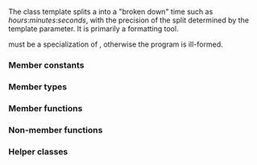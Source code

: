 {{cpp/chrono/title|hh_mm_ss}}
{{cpp/chrono/hh_mm_ss/navbar}}
{{ddcl|header=chrono|since=c++20|
template&lt; class Duration &gt;
class hh_mm_ss;
}}

The class template {{tt|hh_mm_ss}} splits a {{lc|std::chrono::duration}} into a "broken down" time such as ''hours'':''minutes'':''seconds'', with the precision of the split determined by the {{tt|Duration}} template parameter. It is primarily a formatting tool.

{{tt|Duration}} must be a specialization of {{lc|std::chrono::duration}}, otherwise the program is ill-formed.

===Member constants===
{{dsc begin}}
{{dsc mem sconst|nolink=true|{{dsc small|constexpr unsigned}} fractional_width|the smallest possible integer in the range {{closed range plain|0|18}} such that {{tt|precision}} (see below) will exactly represent the value of {{c/core|Duration{1}&lt;!----&gt;}}, or {{c/core|6}} if there's no such integer}}
{{dsc end}}

===Member types===
{{dsc begin}}
{{dsc hitem|Member type|Definition}}
{{dsc|{{tt|precision}}|{{box|
{{c/core|std::chrono::duration&lt;std::common_type_t&lt;Duration::rep, std::chrono::seconds::rep&gt;,}}
{{c/core|                      std::ratio&lt;1, 10}}{{tti|{{sup|fractional_width}}}}{{c/core|&gt;&gt;}}
}}}}
{{dsc end}}

===Member functions===
{{dsc begin}}
{{dsc inc|cpp/chrono/hh_mm_ss/dsc hh_mm_ss}}
{{dsc inc|cpp/chrono/hh_mm_ss/dsc accessors}}
{{dsc inc|cpp/chrono/hh_mm_ss/dsc duration}}
{{dsc end}}

===Non-member functions===
{{dsc begin}}
{{dsc inc|cpp/chrono/hh_mm_ss/dsc operator ltlt}}
{{dsc end}}

===Helper classes===
{{dsc begin}}
{{dsc inc|cpp/chrono/dsc formatter|hh_mm_ss}}
{{dsc end}}

{{langlinks|es|ja|ru|zh}}